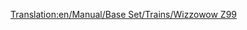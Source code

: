 [[Translation:en/Manual/Base Set/Trains/Wizzowow Z99]]
{{en/Manual/Base Set/Trains/Trains|Cost=£62,109 ($124,218)
|Speed=321 kph (200 mph)
|Weight=95 t
|Power=5,000 hp (3,730 kW)
|Annual=£3,234 ($6,468)
|Designed=1999
|Lifespan=20 
|Capacity=N/A
|Description=The only monorail engine in toyland, far stronger than the conventional rail toyland trains.
|Real-life=Fictional
}}